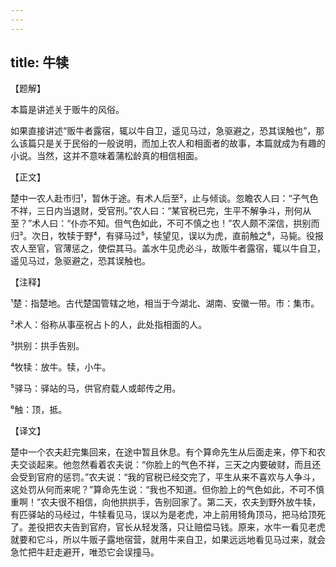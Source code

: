 ```yaml
---
---
---
```

title: 牛犊
---




【题解】


本篇是讲述关于贩牛的风俗。

如果直接讲述“贩牛者露宿，辄以牛自卫，遥见马过，急驱避之，恐其误触也”，那么该篇只是关于民俗的一般说明，而加上农人和相面者的故事，本篇就成为有趣的小说。当然，这并不意味着蒲松龄真的相信相面。

【正文】

楚中一农人赴市归¹，暂休于途。有术人后至²，止与倾谈。忽瞻农人曰：“子气色不祥，三日内当退财，受官刑。”农人曰：“某官税已完，生平不解争斗，刑何从至？”术人曰：“仆亦不知。但气色如此，不可不慎之也！”农人颇不深信，拱别而归³。次日，牧犊于野⁴，有驿马过⁵，犊望见，误以为虎，直前触之⁶，马毙。役报农人至官，官薄惩之，使偿其马。盖水牛见虎必斗，故贩牛者露宿，辄以牛自卫，遥见马过，急驱避之，恐其误触也。





【注释】


¹楚：指楚地。古代楚国管辖之地，相当于今湖北、湖南、安徽一带。市：集市。

²术人：俗称从事巫祝占卜的人，此处指相面的人。

³拱别：拱手告别。

⁴牧犊：放牛。犊，小牛。

⁵驿马：驿站的马，供官府载人或邮传之用。

⁶触：顶，抵。





【译文】


楚中一个农夫赶完集回来，在途中暂且休息。有个算命先生从后面走来，停下和农夫交谈起来。他忽然看着农夫说：“你脸上的气色不祥，三天之内要破财，而且还会受到官府的惩罚。”农夫说：“我的官税已经交完了，平生从来不喜欢与人争斗，这处罚从何而来呢？”算命先生说：“我也不知道。但你脸上的气色如此，不可不慎重啊！”农夫很不相信，向他拱拱手，告别回家了。第二天，农夫到野外放牛犊，有匹驿站的马经过，牛犊看见马，误以为是老虎，冲上前用犄角顶马，把马给顶死了。差役把农夫告到官府，官长从轻发落，只让赔偿马钱。原来，水牛一看见老虎就要和它斗，所以牛贩子露地宿营，就用牛来自卫，如果远远地看见马过来，就会急忙把牛赶走避开，唯恐它会误撞马。